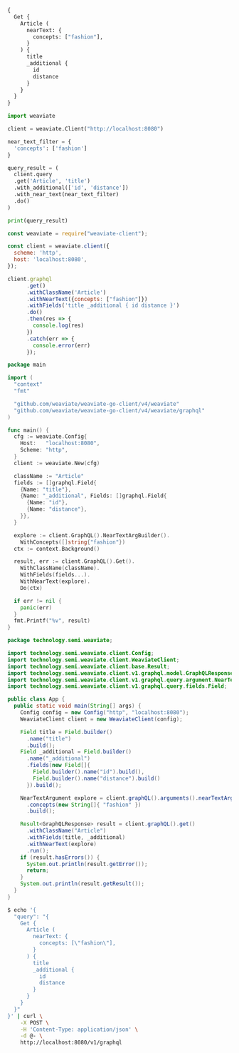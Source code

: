 
<Tabs groupId="languages">
<TabItem value="graphql" label="GraphQL">

```graphql
{
  Get {
    Article (
      nearText: {
        concepts: ["fashion"],
      }
    ) {
      title
      _additional {
        id
        distance
      }
    }
  }
}
```

</TabItem>
<TabItem value="py" label="Python">

```python
import weaviate

client = weaviate.Client("http://localhost:8080")

near_text_filter = {
  'concepts': ['fashion']
}

query_result = (
  client.query
  .get('Article', 'title')
  .with_additional(['id', 'distance'])
  .with_near_text(near_text_filter)
  .do()
)

print(query_result)
```

</TabItem>
<TabItem value="js" label="JavaScript">

```js
const weaviate = require("weaviate-client");

const client = weaviate.client({
  scheme: 'http',
  host: 'localhost:8080',
});

client.graphql
      .get()
      .withClassName('Article')
      .withNearText({concepts: ["fashion"]})
      .withFields('title _additional { id distance }')
      .do()
      .then(res => {
        console.log(res)
      })
      .catch(err => {
        console.error(err)
      });
```

</TabItem>
<TabItem value="go" label="Go">

```go
package main

import (
  "context"
  "fmt"

  "github.com/weaviate/weaviate-go-client/v4/weaviate"
  "github.com/weaviate/weaviate-go-client/v4/weaviate/graphql"
)

func main() {
  cfg := weaviate.Config{
    Host:   "localhost:8080",
    Scheme: "http",
  }
  client := weaviate.New(cfg)

  className := "Article"
  fields := []graphql.Field{
    {Name: "title"},
    {Name: "_additional", Fields: []graphql.Field{
      {Name: "id"},
      {Name: "distance"},
    }},
  }

  explore := client.GraphQL().NearTextArgBuilder().
    WithConcepts([]string{"fashion"})
  ctx := context.Background()

  result, err := client.GraphQL().Get().
    WithClassName(className).
    WithFields(fields...).
    WithNearText(explore).
    Do(ctx)

  if err != nil {
    panic(err)
  }
  fmt.Printf("%v", result)
}
```

</TabItem>
<TabItem value="java" label="Java">

```java
package technology.semi.weaviate;

import technology.semi.weaviate.client.Config;
import technology.semi.weaviate.client.WeaviateClient;
import technology.semi.weaviate.client.base.Result;
import technology.semi.weaviate.client.v1.graphql.model.GraphQLResponse;
import technology.semi.weaviate.client.v1.graphql.query.argument.NearTextArgument;
import technology.semi.weaviate.client.v1.graphql.query.fields.Field;

public class App {
  public static void main(String[] args) {
    Config config = new Config("http", "localhost:8080");
    WeaviateClient client = new WeaviateClient(config);

    Field title = Field.builder()
      .name("title")
      .build();
    Field _additional = Field.builder()
      .name("_additional")
      .fields(new Field[]{
        Field.builder().name("id").build(),
        Field.builder().name("distance").build()
      }).build();

    NearTextArgument explore = client.graphQL().arguments().nearTextArgBuilder()
      .concepts(new String[]{ "fashion" })
      .build();

    Result<GraphQLResponse> result = client.graphQL().get()
      .withClassName("Article")
      .withFields(title, _additional)
      .withNearText(explore)
      .run();
    if (result.hasErrors()) {
      System.out.println(result.getError());
      return;
    }
    System.out.println(result.getResult());
  }
}
```

</TabItem>
<TabItem value="curl" label="Curl">

```bash
$ echo '{ 
  "query": "{
    Get {
      Article (
        nearText: {
          concepts: [\"fashion\"],
        }
      ) {
        title
        _additional {
          id
          distance
        }
      }
    }
  }"
}' | curl \
    -X POST \
    -H 'Content-Type: application/json' \
    -d @- \
    http://localhost:8080/v1/graphql
```

</TabItem>
</Tabs>